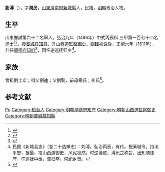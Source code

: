 {{Otheruses|刘溥}}
{{明清人物信息框
| 姓名 = 劉溥
| 原名 =
| 圖片名稱= 
| 圖片大小 =
| 圖片說明 = 
| 最高職務 =順德府知府
| 國家 = 大明 
| 爵位 =
| 籍貫 = 山東濟南府新城縣
| 族裔 = 
| 字號 = 字潤民
| 諡號 =
| 出生日期 = 生年不詳
| 出生地點 = <!---山東濟南府新城縣--->
| 逝世日期 = 卒年不詳 
| 逝世地點 =
| 墓葬 =
| 配偶 = 
| 親屬 = 
| 出身 =
* 弘治九年丙辰科同進士出身
| 經歷 =
| 著作 =  
}}
'''劉溥'''（{{bd|？||？|catIdx=}}），字'''潤民'''，[[山東|山東]][[濟南府|濟南府]][[新城縣|新城縣]]人，民籍，[[明朝|明朝]]政治人物。

== 生平 ==
山東鄉試第六十二名舉人。弘治九年（1496年）中式丙辰科<!---會試第二百七名--->三甲第一百七十四名進士<ref>{{Cite book|title=《[[皇明贡举考|皇明贡举考]]》卷五|last=（明）[[张朝瑞|张朝瑞]]|first=|publisher=《续修四库全书》史部第828册|year=|isbn=|location=|pages=}}</ref><ref>{{Cite book|title=贡举志五种 上|last=鲁小俊，江俊伟著|first=|publisher=武汉：武汉大学出版社|year=2009|isbn=978-7-307-07043-1|location=|pages=}}</ref>，授[[藁城县|藁城县]][[知县|知县]]，升山西道[[監察御史|監察御史]]。[[劉瑾|劉瑾]]被诛後，正德六年（1511年），升任[[顺德府|顺德府]][[知府|知府]]<ref>{{Cite book|title=邢台通史 下|last=赵福寿主编|first=|publisher=石家庄：[[河北人民出版社|河北人民出版社]]|year=2003.06|isbn=7-202-03337-2|location=|pages=554-555}}</ref>，因忤逆巡抚归乡<ref>民国《新城县志》（卷二十选举志）：刘溥，弘治丙辰，有传。授槀城令。持法平恕，报最，擢山西道御史，风宪凛然。时逆谨败，溥讯之称旨，出知顺德府，忤巡抚中丞，告归卒。崇祀乡贤。</ref>。

== 家族 ==
曾祖劉士宏；祖父劉迪；父劉褧，前母楊氏；李氏<ref>{{Cite book|title=天一阁藏明代科举录选刊 登科录 点校本|last=龚延明主编|first=|publisher=宁波出版社|year=2016|isbn=978-7-5526-2320-8|location=宁波|pages=|quote=《明代登科錄彙編》之《弘治九年進士登科錄》}}</ref>。

== 参考文献 ==
{{reflist}}

{{start box}}
{{s-off}}
{{succession box|[[趙鑑|趙鑑]]|[[舒晟|舒晟]]|[[明朝|明朝]][[顺德府|顺德府]][[知府|知府]]|<small>正德六年－正德七年<br />1511年－1512年</small>}}
{{end box}}
{{弘治九年丙辰科殿試金榜}}

{{Authority control}}
{{DEFAULTSORT:Liu劉}}
[[Category:劉姓|Pu]]
[[Category:桓台人|Category:桓台人]]
[[Category:明朝順德府知府|Category:明朝順德府知府]]
[[Category:明朝山西道監察御史|Category:明朝山西道監察御史]]
[[Category:明朝藁城縣知縣|Category:明朝藁城縣知縣]]
